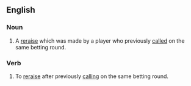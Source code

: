 ==English==

===Noun===
{{en-noun|-}}

# {{lb|en|poker slang}} A [[reraise]] which was made by a player who previously [[called]] on the same betting round.

===Verb===
{{en-verb|limp reraises|limp reraising|limp reraised}}

# {{lb|en|poker slang}} To [[reraise]] after previously [[calling]] on the same betting round.